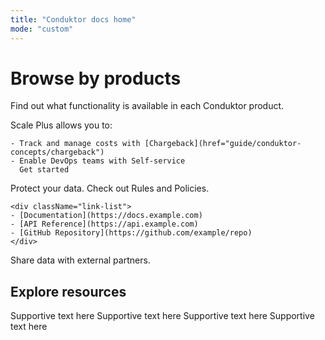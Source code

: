 ```yaml
---
title: "Conduktor docs home"
mode: "custom"
---
```



# Browse by products
Find out what functionality is available in each Conduktor product.

<CardGroup cols={2} className="spacing-lg">
  <Card title="Scale" horizontal img="images/home/exchange.png">
    Scale Plus allows you to:

    - Track and manage costs with [Chargeback](href="guide/conduktor-concepts/chargeback")
    - Enable DevOps teams with Self-service
      Get started
  </Card>
  <Card title="Shield" horizontal img="images/home/exchange.png">
    Protect your data.
  </Card>
  <Card title="Trust" horizontal img="images/home/exchange.png">
    Check out Rules and Policies.

    <div className="link-list">
    - [Documentation](https://docs.example.com)
    - [API Reference](https://api.example.com)
    - [GitHub Repository](https://github.com/example/repo)
    </div>
  </Card>
  <Card title="Exchange" horizontal img="images/home/exchange.png">
    Share data with external partners.
  </Card>
</CardGroup>

## Explore resources

<CardGroup cols={4} className="spacing-lg">
  <Card title="API References" icon="dev">
    Supportive text here
  </Card>
  <Card title="Release notes" icon="list-timeline" iconType="solid" href="https://conduktor.mintlify.app/guide/release-notes">
    Supportive text here
  </Card>
  <Card title="Support" icon="headset" iconType="solid" href="https://support.conduktor.io/hc/en-gb">
    Supportive text here
  </Card>
  <Card title="Kafkademy" icon="graduation-cap" iconType="solid" href="https://learn.conduktor.io/kafka/">
    Supportive text here
  </Card>
</CardGroup>
